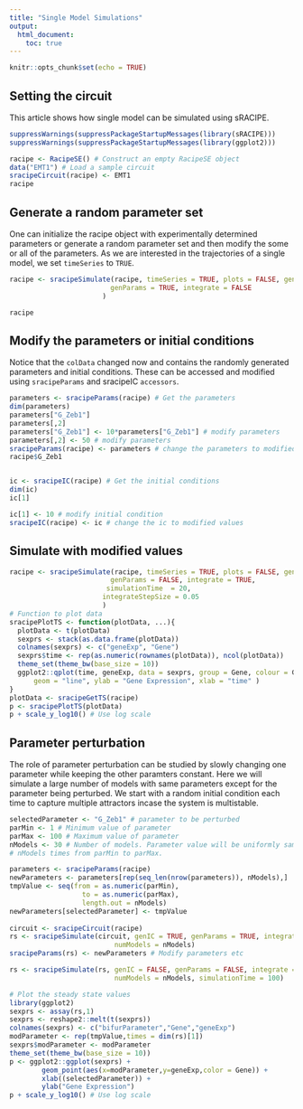 ```yaml
---
title: "Single Model Simulations"
output: 
  html_document:
    toc: true
---
```


```r
knitr::opts_chunk$set(echo = TRUE)
```

## Setting the circuit
This article shows how single model can be simulated using sRACIPE. 

```r

suppressWarnings(suppressPackageStartupMessages(library(sRACIPE)))
suppressWarnings(suppressPackageStartupMessages(library(ggplot2)))

racipe <- RacipeSE() # Construct an empty RacipeSE object
data("EMT1") # Load a sample circuit
sracipeCircuit(racipe) <- EMT1
racipe

```

## Generate a random parameter set

One can initialize the racipe object with experimentally determined parameters
or generate a random parameter set and then modify the some or all of the 
parameters. As we are interested in the trajectories of a single model, we set
`timeSeries` to `TRUE`.

```r
racipe <- sracipeSimulate(racipe, timeSeries = TRUE, plots = FALSE, genIC = TRUE, 
                         genParams = TRUE, integrate = FALSE
                       )

racipe

```
## Modify the parameters or initial conditions

Notice that the `colData` changed now and contains the randomly generated 
parameters and initial conditions. These can be accessed and modified using
`sracipeParams` and sracipeIC `accessors`.

```r
parameters <- sracipeParams(racipe) # Get the parameters
dim(parameters) 
parameters["G_Zeb1"]
parameters[,2]
parameters["G_Zeb1"] <- 10*parameters["G_Zeb1"] # modify parameters
parameters[,2] <- 50 # modify parameters
sracipeParams(racipe) <- parameters # change the parameters to modified values
racipe$G_Zeb1


ic <- sracipeIC(racipe) # Get the initial conditions
dim(ic) 
ic[1]

ic[1] <- 10 # modify initial condition
sracipeIC(racipe) <- ic # change the ic to modified values

```

## Simulate with modified values
  
```r
racipe <- sracipeSimulate(racipe, timeSeries = TRUE, plots = FALSE, genIC = FALSE, 
                         genParams = FALSE, integrate = TRUE,
                        simulationTime  = 20,
                       integrateStepSize = 0.05
                       )
# Function to plot data
sracipePlotTS <- function(plotData, ...){
  plotData <- t(plotData)
  sexprs <- stack(as.data.frame(plotData))
  colnames(sexprs) <- c("geneExp", "Gene")
  sexprs$time <- rep(as.numeric(rownames(plotData)), ncol(plotData))
  theme_set(theme_bw(base_size = 10))
  ggplot2::qplot(time, geneExp, data = sexprs, group = Gene, colour = Gene,
      geom = "line", ylab = "Gene Expression", xlab = "time" )
}
plotData <- sracipeGetTS(racipe)
p <- sracipePlotTS(plotData)
p + scale_y_log10() # Use log scale

```

## Parameter perturbation
The role of parameter perturbation can be studied by slowly changing one 
parameter while keeping the other paramters constant. Here we will simulate 
a large number of models with same parameters except for the parameter being 
perturbed. We start with a random initial condition each time to capture 
multiple attractors incase the system is multistable. 

```r
selectedParameter <- "G_Zeb1" # parameter to be perturbed
parMin <- 1 # Minimum value of parameter
parMax <- 100 # Maximum value of parameter
nModels <- 30 # Number of models. Parameter value will be uniformly sampled 
# nModels times from parMin to parMax.

parameters <- sracipeParams(racipe)
newParameters <- parameters[rep(seq_len(nrow(parameters)), nModels),]
tmpValue <- seq(from = as.numeric(parMin), 
                  to = as.numeric(parMax),
                  length.out = nModels)
newParameters[selectedParameter] <- tmpValue
    
circuit <- sracipeCircuit(racipe)
rs <- sracipeSimulate(circuit, genIC = TRUE, genParams = TRUE, integrate = FALSE,
                          numModels = nModels)
sracipeParams(rs) <- newParameters # Modify parameters etc

rs <- sracipeSimulate(rs, genIC = FALSE, genParams = FALSE, integrate = TRUE,
                          numModels = nModels, simulationTime = 100)

# Plot the steady state values
library(ggplot2)
sexprs <- assay(rs,1)
sexprs <- reshape2::melt(t(sexprs))
colnames(sexprs) <- c("bifurParameter","Gene","geneExp")
modParameter <- rep(tmpValue,times = dim(rs)[1])
sexprs$modParameter <- modParameter
theme_set(theme_bw(base_size = 10))
p <- ggplot2::ggplot(sexprs) +
        geom_point(aes(x=modParameter,y=geneExp,color = Gene)) +
        xlab((selectedParameter)) +
        ylab("Gene Expression") 
p + scale_y_log10() # Use log scale
   
```

